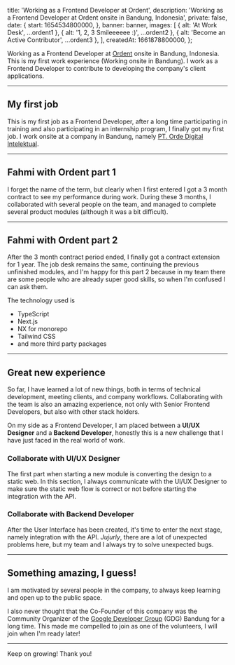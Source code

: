 

  title: 'Working as a Frontend Developer at Ordent',
  description: 'Working as a Frontend Developer at Ordent onsite in Bandung, Indonesia',
  private: false,
  date: {
    start: 1654534800000,
  },
  banner: banner,
  images: [
    { alt: 'At Work Desk', ...ordent1 },
    { alt: '1, 2, 3 Smileeeeee :)', ...ordent2 },
    { alt: 'Become an Active Contributor', ...ordent3 },
  ],
  createdAt: 1661878800000,
};

Working as a Frontend Developer at [Ordent](https://www.ordent.co) onsite in Bandung, Indonesia. This is my first work experience (Working onsite in Bandung). I work as a Frontend Developer to contribute to developing the company's client applications.

---

## My first job

This is my first job as a Frontend Developer, after a long time participating in training and also participating in an internship program, I finally got my first job. I work onsite at a company in Bandung, namely [PT. Orde Digital Intelektual](https://www.ordent.co).

---

## Fahmi with Ordent part 1

I forget the name of the term, but clearly when I first entered I got a 3 month contract to see my performance during work. During these 3 months, I collaborated with several people on the team, and managed to complete several product modules (although it was a bit difficult).

---

## Fahmi with Ordent part 2

After the 3 month contract period ended, I finally got a contract extension for 1 year. The job desk remains the same, continuing the previous unfinished modules, and I'm happy for this part 2 because in my team there are some people who are already super good skills, so when I'm confused I can ask them.

<Alert message="I can't say what the project is because I'm afraid it's company privacy." />

The technology used is

- TypeScript
- Next.js
- NX for monorepo
- Tailwind CSS
- and more third party packages

---

## Great new experience

So far, I have learned a lot of new things, both in terms of technical development, meeting clients, and company workflows. Collaborating with the team is also an amazing experience, not only with Senior Frontend Developers, but also with other stack holders.

On my side as a Frontend Developer, I am placed between a **UI/UX Designer** and a **Backend Developer**, honestly this is a new challenge that I have just faced in the real world of work.

### Collaborate with UI/UX Designer

The first part when starting a new module is converting the design to a static web. In this section, I always communicate with the UI/UX Designer to make sure the static web flow is correct or not before starting the integration with the API.

### Collaborate with Backend Developer

After the User Interface has been created, it's time to enter the next stage, namely integration with the API. _Jujurly_, there are a lot of unexpected problems here, but my team and I always try to solve unexpected bugs.

---

## Something amazing, I guess!

I am motivated by several people in the company, to always keep learning and open up to the public space.

I also never thought that the Co-Founder of this company was the Community Organizer of the [Google Developer Group](https://gdg.community.dev/gdg-bandung) (GDG) Bandung for a long time. This made me compelled to join as one of the volunteers, I will join when I'm ready later!

---

Keep on growing! Thank you!
